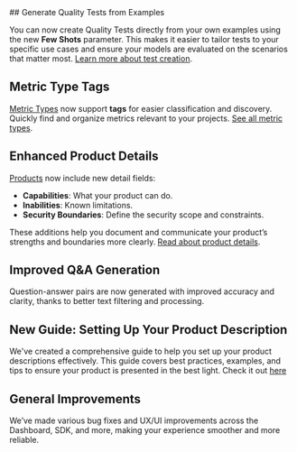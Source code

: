 <Update label="2025-06-23" description="Quality Test Generation, Metric Tags, and Product Details">
## Generate Quality Tests from Examples

You can now create Quality Tests directly from your own examples using the new **Few Shots** parameter. This makes it easier to tailor tests to your specific use cases and ensure your models are evaluated on the scenarios that matter most. [Learn more about test creation](/sdk/api/test/create).

## Metric Type Tags

[Metric Types](/concepts/metric-type) now support **tags** for easier classification and discovery. Quickly find and organize metrics relevant to your projects. [See all metric types](/concepts/metric-type).

## Enhanced Product Details

[Products](/concepts/product) now include new detail fields:
- **Capabilities**: What your product can do.
- **Inabilities**: Known limitations.
- **Security Boundaries**: Define the security scope and constraints.

These additions help you document and communicate your product’s strengths and boundaries more clearly. [Read about product details](/concepts/product).

## Improved Q&A Generation
Question-answer pairs are now generated with improved accuracy and clarity, thanks to better text filtering and processing.

## New Guide: Setting Up Your Product Description
We've created a comprehensive guide to help you set up your product descriptions effectively. This guide covers best practices, examples, and tips to ensure your product is presented in the best light.
Check it out [here](https://docs.galtea.ai/sdk/tutorials/create-product-description)

## General Improvements

We’ve made various bug fixes and UX/UI improvements across the Dashboard, SDK, and more, making your experience smoother and more reliable.
</Update>
